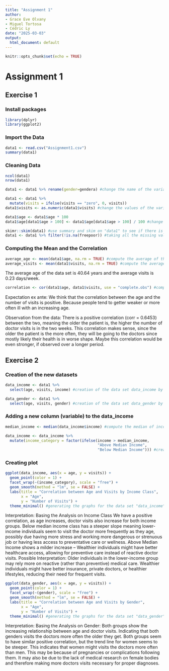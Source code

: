 ```yaml
---
title: "Assignment 1"
author:
- Grace Eve Olvany
- Miguel Tortosa
- Cédric Ly
date: "2025-03-03"
output:
  html_document: default
---
```


```r
knitr::opts_chunk$set(echo = TRUE)
```

# Assignment 1

## Exercise 1

### Install packages
```r
library(dplyr)
library(ggplot2)
```

### Import the Data
```r
data1 <- read.csv("Assignment1.csv")
summary(data1)
```

### Cleaning Data
```r
ncol(data1)
nrow(data1)
```

```r
data1 <- data1 %>% rename(gender=gendera) #change the name of the variable "gendera" to "gender"

data1 <- data1 %>%
  mutate(visits = ifelse(visits == "zero", 0, visits))
data1$visits <- as.numeric(data1$visits) #change the values of the variable "visits" from string to numeric (double)

data1$age <- data1$age * 100
data1$age[data1$age > 100] <- data1$age[data1$age > 100] / 100 #change all age values to the same unit
```

```r
skimr::skim(data1) #use summary and skim on "data1" to see if there is missing values or incoherent values
data1 <- data1 %>% filter(!is.na(freepoor)) #taking all the missing values (NA) out of the data frame
```

### Computing the Mean and the Correlation
```r
average_age <- mean(data1$age, na.rm = TRUE) #compute the average of the age using function mean
average_visits <- mean(data1$visits, na.rm = TRUE) #compute the average number of visits also using function mean
```
The average age of the data set is 40.64 years and the average visits is 0.23 days/week.

```r
correlation <- cor(data1$age, data1$visits, use = "complete.obs") #compute the correlation between the age and the number of visits
```
Expectation ex ante: 
We think that the correlation between the age and the number of visits is positive. Because people tend to getter weaker or more often ill with an increasing age.

Observation from the data: 
There is a positive correlation (corr = 0.6453) between the two, meaning the older the patient is, the higher the number of doctor visits is in the two weeks. This correlation makes sense, since the older the patient is the more often, they will be going to the doctors since mostly likely their health is in worse shape. Maybe this correlation would be even stronger, if observed over a longer period. 


## Exercise 2

### Creation of the new datasets
```r
data_income <- data1 %>%
  select(age, visits, income) #creation of the data set data_income by selecting the variables "age", "visits" and "income"
```

```r
data_gender <- data1 %>%
  select(age, visits, gender) #creation of the data set data_gender by selecting the variables "age", "visits" and "gender"
```

### Adding a new column (variable) to the data_income
```r
median_income <- median(data_income$income) #compute the median of income

data_income <- data_income %>%
  mutate(income_category = factor(ifelse(income > median_income, 
                                         "Above Median Income", 
                                         "Below Median Income"))) #create a new column (variable : income_category) with mutate with the values "Above Median Income" and "Below Median Income"
```

### Creating plot
```r
ggplot(data_income, aes(x = age, y = visits)) +
  geom_point(color = 1) +
  facet_wrap(~(income_category), scale = "free") +
  geom_smooth(method = "lm", se = FALSE) +
  labs(title = "Correlation between Age and Visits by Income Class", 
       x = "Age", 
       y = "Number of Visits") +
  theme_minimal() #generating the graphs for the data set "data_income" with ggplot2
```

Interpretation: Basing the Analysis on Income Class
We have a positive correlation, as age increases, doctor visits also increase for both income groups.
Below median income class has a steeper slope meaning lower-income individuals seem to visit the doctor more frequently as they age, possibly due having more stress and working more dangerous or strenuous job or having less access to preventative care or wellness.
Above Median Income shows a milder increase – Wealthier individuals might have better healthcare access, allowing for preventive care instead of reactive doctor visits.
Possible Interpretation: Older individuals in the lower-income group may rely more on reactive (rather than preventive) medical care. Wealthier individuals might have better insurance, private doctors, or healthier lifestyles, reducing their need for frequent visits.

```r
ggplot(data_gender, aes(x = age, y = visits)) +
  geom_point(color = 1) +
  facet_wrap(~(gender), scale = "free") +
  geom_smooth(method = "lm", se = FALSE) +
  labs(title = "Correlation between Age and Visits by Gender", 
       x = "Age", 
       y = "Number of Visits") +
  theme_minimal() #generating the graphs for the data set "data_gender" with ggplot2
```

Interpretation: 
Basing the Analysis on Gender: Both groups show the increasing relationship between age and doctor visits. Indicating that both genders visits the doctors more often the older they get. Both groups seem to have similar positive correlation, but the trend line for women seems to be steeper. This indicates that women might visits the doctors more often than men. This may be because of pregnancies or complications following them. It may also be due to the lack of medical research on female bodies and therefore making more doctors visits necessary for proper diagnoses.